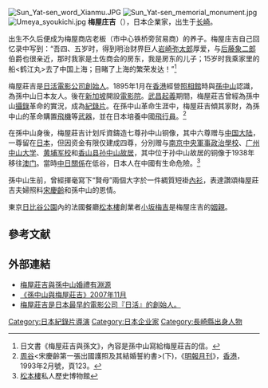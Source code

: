 {{japanese|japanese=梅屋庄吉|kana=うめや しょうきち|romaji=Umeya Shōkichi}}
[[File:Sun_Yat-sen_word_Xianmu.JPG|thumb]]
[[File:Sun_Yat-sen_memorial_monument.jpg|thumb]]
[[File:Umeya_syoukichi.jpg|thumb]]
'''梅屋庄吉'''（{{bd|1868年|11月26日|1934年|11月23日}}），日本企業家，出生于[[长崎|长崎]]。

出生不久后便成为梅屋商店老板（市中心铁桥旁贸易商）的养子。梅屋庄吉自己回忆录中写到：“吾四、五岁时，得到明治财界巨人[[岩崎弥太郎|岩崎弥太郎]]厚爱，与[[后藤象二郎|后藤象二郎]]伯爵也很亲近，那时我家是土佐商会的房东，我是房东的儿子；15岁时我乘家里的船<鹤江丸>去了中国上海；目睹了上海的繁荣发达！”<ref>日文書《梅屋莊吉與孫文》，內容是孫中山寫給梅屋莊吉的信。</ref>

梅屋莊吉是[[日活|日活電影公司]][[創始人|創始人]]。1895年1月在[[香港|香港]]經營[[照相館|照相館]]時與[[孫中山|孫中山]]認識，為孫中山日本友人。後在[[新加坡|新加坡]]開設[[電影院|電影院]]。[[武昌起義|武昌起義]]期間，梅屋莊吉曾經為孫中山[[攝錄|攝錄]]革命的實況，成為[[紀錄片|紀錄片]]。在孫中山革命生涯中，梅屋莊吉傾其家財，為孫中山的革命購置[[飛機|飛機]]等[[武器|武器]]，並在日本培養中國[[飛行員|飛行員]]。<ref>[[周谷|周谷]]<宋慶齡第一張出國護照及其結婚誓約書>(下)，《[[明報月刊|明報月刊]]》，[[香港|香港]]，1993年2月號，頁123。</ref>

在孫中山身後，梅屋莊吉计划斥資鑄造七尊孙中山铜像，其中六尊赠与[[中国大陆|中国大陆]]，一尊留在[[日本|日本]]，但因资金有限仅建成四尊，分別赠与[[南京|南京]][[中央軍事政治學校|中央軍事政治學校]]、[[广州|广州]][[中山大学|中山大学]]、[[黄埔军校旧址|黄埔军校]]和[[香山县孙中山故居|香山县孙中山故居]]，其中位于孙中山故居的铜像于1938年移往[[澳门|澳门]]。當時[[中日關係|中日關係]]在低谷，日本人在中國有生命危險。<ref>[[松本樓|松本樓]]私人歷史博物館</ref>

孫中山生前，曾經揮毫寫下“賢母”兩個大字於一件綢質短褂[[汗衫|內衫]]，表達讚頌梅屋莊吉夫婦照料[[宋慶齡|宋慶齡]]和孫中山的恩情。

東京[[日比谷公園|日比谷公園]]內的法國餐廳[[松本樓|松本樓]]創業者[[小坂梅吉|小坂梅吉]]是梅屋庄吉的[[姻親|姻親]]。

== 參考文献 ==
<references/>


== 外部連結 ==
* [https://web.archive.org/web/20090808085247/http://www.cns.hk:89/gn/news/2008/05-06/1240374.shtml 梅屋莊吉與孫中山婚禮有淵源]
* [https://web.archive.org/web/20090808085350/http://big5.am765.com/whsk/mnxy/200711/t20071105_302130.htm 《孫中山與梅屋莊吉》2007年11月]
* [http://ent.big5.enorth.com.cn/system/2007/11/14/002329279.shtml 梅屋莊吉是日本最早的電影公司『日活』的創始人。] {{Wayback|url=http://ent.big5.enorth.com.cn/system/2007/11/14/002329279.shtml |date=20090808173436 }}
{{Authority control}}
{{DEFAULTSORT:Umeya, Shokichi}}
[[Category:日本紀錄片導演|Category:日本紀錄片導演]]
[[Category:日本企业家|Category:日本企业家]]
[[Category:長崎縣出身人物|Category:長崎縣出身人物]]